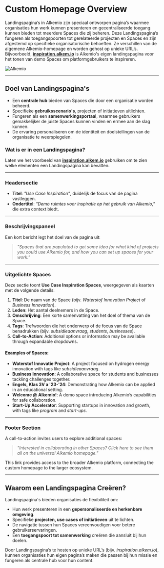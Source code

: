 # Custom Homepage Overview

Landingspagina’s in Alkemio zijn speciaal ontworpen pagina’s waarmee organisaties hun werk kunnen presenteren en gecentraliseerde toegang kunnen bieden tot meerdere Spaces die zij beheren. Deze Landingspagina’s fungeren als toegangspoorten tot gerelateerde projecten en Spaces en zijn afgestemd op specifieke organisatorische behoeften. Ze verschillen van de algemene Alkemio-homepage en worden gehost op unieke URL’s. Bijvoorbeeld, **[inspiration.alkem.io](https://inspiration.alkem.io/home)** is Alkemio's eigen landingspagina voor het tonen van demo Spaces om platformgebruikers te inspireren.

![Alkemio](/custom-homepage.png)

---

## Doel van Landingspagina's

- Een **centrale hub** bieden van Spaces die door een organisatie worden beheerd.
- Specifieke **gebruiksscenario's**, projecten of initiatieven uitlichten.
- Fungeren als een **samenwerkingsportaal**, waarmee gebruikers gemakkelijker de juiste Spaces kunnen vinden en ermee aan de slag kunnen.
- De ervaring personaliseren om de identiteit en doelstellingen van de organisatie te weerspiegelen.

### Wat is er in een Landingspagina?

Laten we het voorbeeld van **[inspiration.alkem.io](https://inspiration.alkem.io/home)** gebruiken om te zien welke elementen een Landingspagina kan bevatten.

---

### Headersectie

- **Titel**: _"Use Case Inspiration"_, duidelijk de focus van de pagina vastleggen.
- **Ondertitel**: _"Demo ruimtes voor inspiratie op het gebruik van Alkemio,"_ die extra context biedt.

---

### Beschrijvingspaneel

Een kort bericht legt het doel van de pagina uit:

> _"Spaces that are populated to get some idea for what kind of projects you could use Alkemio for, and how you can set up spaces for your work."_

---

### Uitgelichte Spaces

Deze sectie toont **Use Case Inspiration Spaces**, weergegeven als kaarten met de volgende details:  

1. **Titel**: De naam van de Space (bijv. _Waterstof Innovation Project_ of _Business Innovation_).
2. **Leden**: Het aantal deelnemers in de Space.
3. **Omschrijving**: Een korte samenvatting van het doel of thema van de Space.
4. **Tags**: Trefwoorden die het onderwerp of de focus van de Space benadrukken (bijv. _subsidieaanvraag_, _students_, _businesses_).
5. **Call-to-Action**: Additional options or information may be available through expandable dropdowns.

#### Examples of Spaces:

- **Waterstof Innovatie Project**: A project focused on hydrogen energy innovation with tags like _subsidieaanvraag_.
- **Business Innovation**: A collaborative space for students and businesses tackling challenges together.
- **Engels, Klas 3V a '23-'24**: Demonstrating how Alkemio can be applied in an educational setting.
- **Welcome @ Alkemio!**: A demo space introducing Alkemio’s capabilities for safe collaboration.
- **Start-Up Accelerator**: Supporting startups in innovation and growth, with tags like _program_ and _start-ups_.

---

### Footer Section

A call-to-action invites users to explore additional spaces:

> _"Interested in collaborating in other Spaces? Click here to see them all on the universal Alkemio homepage."_

This link provides access to the broader Alkemio platform, connecting the custom homepage to the larger ecosystem.

---

## Waarom een Landingspagina Creëren?

Landingspagina's bieden organisaties de flexibiliteit om:

- Hun werk presenteren in een **gepersonaliseerde en herkenbare omgeving**.
- Specifieke **projecten, use cases of initiatieven** uit te lichten.
- De navigatie tussen hun Spaces vereenvoudigen voor betere gebruikerservaringen.
- Een **toegangspoort tot samenwerking** creëren die aansluit bij hun doelen.

Door Landingspagina’s te hosten op unieke URL’s (bijv. _inspiration.alkem.io_), kunnen organisaties hun eigen pagina’s maken die passen bij hun missie en fungeren als centrale hub voor hun content.
